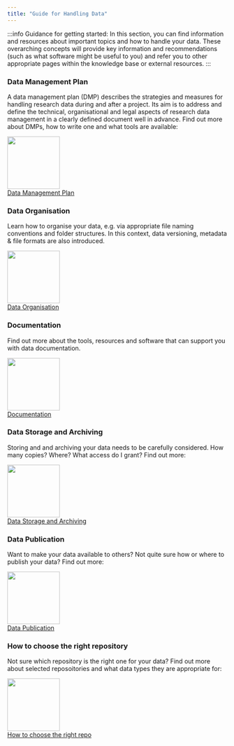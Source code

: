 ```yaml
---
title: "Guide for Handling Data"
---
```



:::info Guidance for getting started:
In this section, you can find information and resources about important topics and how to handle your data. These overarching concepts will provide key information and recommendations (such as what software might be useful to you) and refer you to other appropriate pages within the knowledge base or external resources.
:::


### Data Management Plan


A data management plan (DMP) describes the strategies and measures for handling research data during and after a project. Its aim is to address and define the technical, organisational and legal aspects of research data management in a clearly defined document well in advance. Find out more about DMPs, how to write one and what tools are available:

<div className="col intro--col">
    <div className="text--center vertical-center">
        <a className="button button--secondary button--lg feature-secondary--button" href={useBaseUrl('/docs/data/dmp')}>
            <img src={useBaseUrl('/img/nfdi4chem_Data_Management_Plan.svg')} width="120" />
            <br />
            Data Management Plan
        </a>
    </div>
</div>

### Data Organisation

Learn how to organise your data, e.g. via appropriate file naming conventions and folder structures. In this context, data versioning, metadata & file formats are also introduced.

<div className="col intro--col">
    <div className="text--center vertical-center">
        <a className="button button--secondary button--lg feature-secondary--button" href={useBaseUrl('/docs/topics/data_organisation')}>
            <img src={useBaseUrl('/img/nfdi4chem_Data_Organisation.svg')} width="120" />
            <br />
            Data Organisation
        </a>
    </div>
</div>

### Documentation

Find out more about the tools, resources and software that can support you with data documentation.

<div className="col intro--col">
    <div className="text--center vertical-center">
        <a className="button button--secondary button--lg feature-secondary--button" href={useBaseUrl('/docs/topics/data_documentation')}>
            <img src={useBaseUrl('/img/nfdi4chem_Data_Management_Plan.svg')} width="120" />
            <br />
            Documentation
        </a>
    </div>
</div>

### Data Storage and Archiving

Storing and and archiving your data needs to be carefully considered. How many copies? Where? What access do I grant? Find out more:

<div className="col intro--col">
    <div className="text--center vertical-center">
        <a className="button button--secondary button--lg feature-secondary--button" href={useBaseUrl('/docs/topics/data_storage')}>
            <img src={useBaseUrl('/img/nfdi4chem_Data_Storage_and_Archiving.svg')} width="120" />
            <br />
            Data Storage and Archiving
        </a>
    </div>
</div>

### Data Publication

Want to make your data available to others? Not quite sure how or where to publish your data? Find out more:

<div className="col intro--col">
    <div className="text--center vertical-center">
        <a className="button button--secondary button--lg feature-secondary--button" href={useBaseUrl('/docs/topics/data_publication')}>
            <img src={useBaseUrl('/img/nfdi4chem_Data_Publication.svg')} width="120" />
            <br />
            Data Publication
        </a>
    </div>
</div>

### How to choose the right repository

Not sure which repository is the right one for your data? Find out more about selected reposoitories and what data types they are appropriate for:

<div className="col intro--col">
    <div className="text--center vertical-center">
        <a className="button button--secondary button--lg feature-secondary--button" href={useBaseUrl('/docs/topics/choose_repository')}>
            <img src={useBaseUrl('/img/nfdi4chem_How_to_choose_the_right_repository.svg')} width="120" />
            <br />
            How to choose the right repo
        </a>
    </div>
</div>